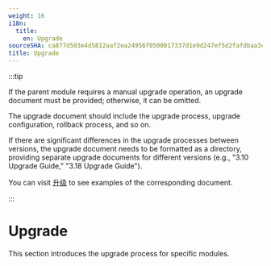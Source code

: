 ```yaml
---
weight: 16
i18n:
  title:
    en: Upgrade
sourceSHA: ca877d503e4d5812aaf2ea24956f0500017337d1e9d247ef5d2fafdbaa3cbd04
title: Upgrade
---
```


:::tip

If the parent module requires a manual upgrade operation, an upgrade document must be provided; otherwise, it can be omitted.

The upgrade document should include the upgrade process, upgrade configuration, rollback process, and so on.

If there are significant differences in the upgrade processes between versions, the upgrade document needs to be formatted as a directory, providing separate upgrade documents for different versions (e.g., "3.10 Upgrade Guide," "3.18 Upgrade Guide").

You can visit [升级](https://product-doc-guide.alauda.cn/template/upgrade/example.html) to see examples of the corresponding document.

:::

# Upgrade

This section introduces the upgrade process for specific modules.
